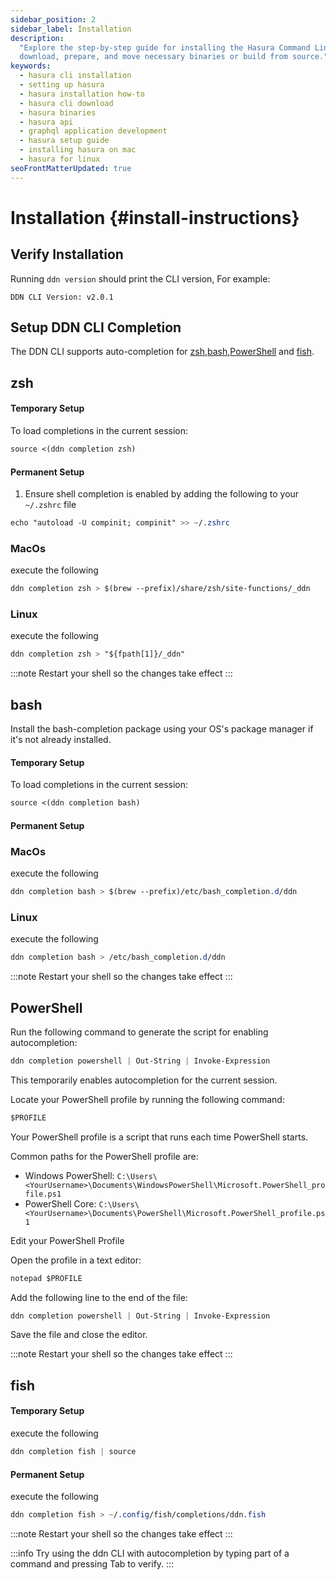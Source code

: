 ```yaml
---
sidebar_position: 2
sidebar_label: Installation
description:
  "Explore the step-by-step guide for installing the Hasura Command Line Interface for various systems. Learn how to
  download, prepare, and move necessary binaries or build from source."
keywords:
  - hasura cli installation
  - setting up hasura
  - hasura installation how-to
  - hasura cli download
  - hasura binaries
  - hasura api
  - graphql application development
  - hasura setup guide
  - installing hasura on mac
  - hasura for linux
seoFrontMatterUpdated: true
---
```



# Installation {#install-instructions}

<InstallTheCli />

## Verify Installation

Running `ddn version` should print the CLI version, For example:

```
DDN CLI Version: v2.0.1
```

## Setup DDN CLI Completion

The DDN CLI supports auto-completion for [zsh](#zsh),[bash](#bash),[PowerShell](#powershell) and [fish](#fish).

## zsh

#### Temporary Setup
To load completions in the current session:

```sass
source <(ddn completion zsh)
```
#### Permanent Setup

1. Ensure shell completion is enabled by adding the following to your `~/.zshrc` file

```sass
echo "autoload -U compinit; compinit" >> ~/.zshrc
```
### MacOs
execute the following

```sass
ddn completion zsh > $(brew --prefix)/share/zsh/site-functions/_ddn
```

### Linux
execute the following

```sass
ddn completion zsh > "${fpath[1]}/_ddn"
```
:::note
Restart your shell so the changes take effect
:::

## bash

Install the bash-completion package using your OS's package manager if it's not already installed.

#### Temporary Setup
To load completions in the current session:

```sass
source <(ddn completion bash)
```
#### Permanent Setup

### MacOs
execute the following

```sass
ddn completion bash > $(brew --prefix)/etc/bash_completion.d/ddn
```

### Linux
execute the following

```sass
ddn completion bash > /etc/bash_completion.d/ddn
```
:::note
Restart your shell so the changes take effect
:::


## PowerShell


Run the following command to generate the script for enabling autocompletion:

```sass
ddn completion powershell | Out-String | Invoke-Expression
```
This temporarily enables autocompletion for the current session.

Locate your PowerShell profile by running the following command:
```sass
$PROFILE
```
Your PowerShell profile is a script that runs each time PowerShell starts.

Common paths for the PowerShell profile are:
 - Windows PowerShell: `C:\Users\<YourUsername>\Documents\WindowsPowerShell\Microsoft.PowerShell_profile.ps1`
 - PowerShell Core: `C:\Users\<YourUsername>\Documents\PowerShell\Microsoft.PowerShell_profile.ps1`

Edit your PowerShell Profile

Open the profile in a text editor: 
```sass
notepad $PROFILE
```
Add the following line to the end of the file:
```sass
ddn completion powershell | Out-String | Invoke-Expression
```
Save the file and close the editor.

:::note
Restart your shell so the changes take effect
:::

## fish

#### Temporary Setup
execute the following

```sass
ddn completion fish | source
```

#### Permanent Setup
execute the following

```sass
ddn completion fish > ~/.config/fish/completions/ddn.fish
```

:::note
Restart your shell so the changes take effect
:::

:::info 
Try using the ddn CLI with autocompletion by typing part of a command and pressing Tab to verify.
:::
